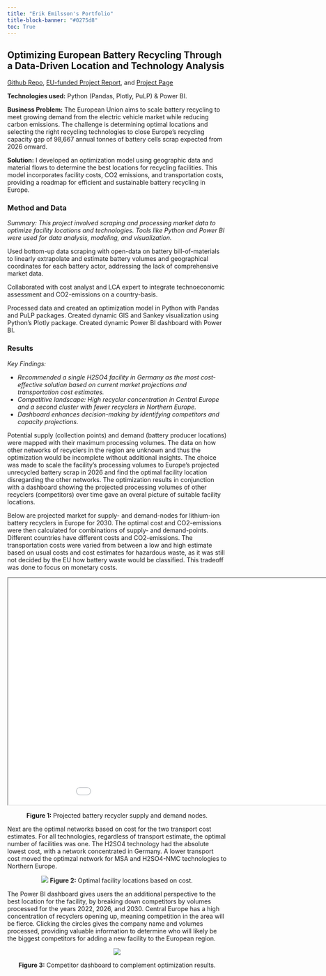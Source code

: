 ```yaml
---
title: "Erik Emilsson's Portfolio"
title-block-banner: "#0275d8"
toc: True
---
```


## Optimizing European Battery Recycling Through a Data-Driven Location and Technology Analysis

[Github Repo](https://github.com/erikemilsson/ELiMINATE_EU_MFA), [EU-funded Project Report](https://ivl.diva-portal.org/smash/get/diva2:1822105/FULLTEXT01.pdf), and [Project Page](https://www.era-learn.eu/network-information/networks/era-min-2/era-min-joint-call-2019/end-of-life-li-ion-battery-management-integration-and-technology-evaluation)

**Technologies used:** Python (Pandas, Plotly, PuLP) & Power BI.

**Business Problem:** The European Union aims to scale battery recycling to meet growing demand from the electric vehicle market while reducing carbon emissions. The challenge is determining optimal locations and selecting the right recycling technologies to close Europe's recycling capacity gap of 98,667 annual tonnes of battery cells scrap expected from 2026 onward.

**Solution:** I developed an optimization model using geographic data and material flows to determine the best locations for recycling facilities. This model incorporates facility costs, CO2 emissions, and transportation costs, providing a roadmap for efficient and sustainable battery recycling in Europe.

### Method and Data

*Summary: This project involved scraping and processing market data to optimize facility locations and technologies. Tools like Python and Power BI were used for data analysis, modeling, and visualization.*

Used bottom-up data scraping with open-data on battery bill-of-materials to linearly extrapolate and estimate battery volumes and geographical coordinates for each battery actor, addressing the lack of comprehensive market data. 

Collaborated with cost analyst and LCA expert to integrate technoeconomic assessment and CO2-emissions on a country-basis. 

Processed data and created an optimization model in Python with Pandas and PuLP packages. Created dynamic GIS and Sankey visualization using Python's Plotly package. Created dynamic Power BI dashboard with Power BI.

### Results

*Key Findings:*

- *Recommended a single H2SO4 facility in Germany as the most cost-effective solution based on current market projections and transportation cost estimates.*
- *Competitive landscape: High recycler concentration in Central Europe and a second cluster with fewer recyclers in Northern Europe.*
- *Dashboard enhances decision-making by identifying competitors and capacity projections.*

Potential supply (collection points) and demand (battery producer locations) were mapped with their maximum processing volumes. The data on how other networks of recyclers in the region are unknown and thus the optimization would be incomplete without additional insights. The choice was made to scale the facility's processing volumes to Europe's projected unrecycled battery scrap in 2026 and find the optimal facility location disregarding the other networks. The optimization results in conjunction with a dashboard showing the projected processing volumes of other recyclers (competitors) over time gave an overal picture of suitable facility locations.

Below are projected market for supply- and demand-nodes for lithium-ion battery recyclers in Europe for 2030. The optimal cost and CO2-emissions were then calculated for combinations of supply- and demand-points. Different countries have different costs and CO2-emissions. The transportation costs were varied from between a low and high estimate based on usual costs and cost estimates for hazardous waste, as it was still not decided by the EU how battery waste would be classified. This tradeoff was done to focus on monetary costs.

::: {style="text-align: center;"}

<iframe src="./Supply_and_Demand_Year_2030.html" width="1000px" height="520px" class="framed-iframe"></iframe>
**Figure 1:** Projected battery recycler supply and demand nodes.

:::

Next are the optimal networks based on cost for the two transport cost estimates. For all technologies, regardless of transport estimate, the optimal number of facilities was one. The H2SO4 technology had the absolute lowest cost, with a network concentrated in Germany. A lower transport cost moved the optimzal network for MSA and H2SO4-NMC technologies to Northern Europe.

::: {style="text-align: center;"}

![](./results_cost.png)
**Figure 2:** Optimal facility locations based on cost.

:::

The Power BI dashboard gives users the an additional perspective to the best location for the facility, by breaking down competitors by volumes processed for the years 2022, 2026, and 2030. Central Europe has a high concentration of recyclers opening up, meaning competition in the area will be fierce. Clicking the circles gives the company name and volumes processed, providing valuable information to determine who will likely be the biggest competitors for adding a new facility to the European region.

::: {style="text-align: center;"}

![](./eliminate_pbi.png)

**Figure 3:** Competitor dashboard to complement optimization results.

:::